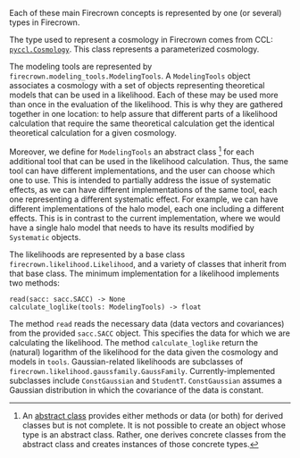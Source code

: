 

Each of these main Firecrown concepts is represented by one (or several) types in Firecrown.

The type used to represent a cosmology in Firecrown comes from CCL: [`pyccl.Cosmology`](https://ccl.readthedocs.io/en/latest/api/pyccl.cosmology.html).
This class represents a parameterized cosmology.

The modeling tools are represented by `firecrown.modeling_tools.ModelingTools`.
A `ModelingTools` object associates a cosmology with a set of objects representing theoretical models that can be used in a likelihood.
Each of these may be used more than once in the evaluation of the likelihood.
This is why they are gathered together in one location: to help assure that different parts of a likelihood calculation that require the same theoretical calculation get the identical theoretical calculation for a given cosmology.

Moreover, we define for `ModelingTools` an abstract class [^abstract-class] for each additional tool that can be used in the likelihood calculation.
Thus, the same tool can have different implementations, and the user can choose which one to use.
This is intended to partially address the issue of systematic effects, as we can have different implementations of the same tool, each one representing a different systematic effect.
For example, we can have different implementations of the halo model, each one including a different effects.
This is in contrast to the current implementation, where we would have a single halo model that needs to have its results modified by `Systematic` objects.

[^abstract-class]: An [abstract class](https://en.wikipedia.org/wiki/Abstract_type) provides either methods or data (or both) for derived classes but is not complete.
It is not possible to create an object whose type is an abstract class.
Rather, one derives concrete classes from the abstract class and creates instances of those concrete types.

The likelihoods are represented by a base class `firecrown.likelihood.Likelihood`, and a variety of classes that inherit from that base class.
The minimum implementation for a likelihood implements two methods:

```.python
read(sacc: sacc.SACC) -> None
calculate_loglike(tools: ModelingTools) -> float
```

The method `read` reads the necessary data (data vectors and covariances) from the provided `sacc.SACC` object.
This specifies the data for which we are calculating the likelihood.
The method `calculate_loglike` return the (natural) logarithm of the likelihood for the data given the cosmology and models in `tools`.
Gaussian-related likelihoods are subclasses of `firecrown.likelihood.gaussfamily.GaussFamily`.
Currently-implemented subclasses include `ConstGaussian` and `StudentT`.
`ConstGaussian` assumes a Gaussian distribution in which the covariance of the data is constant.
